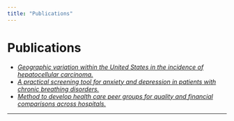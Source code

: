 ```yaml
---
title: "Publications"
---
```


# Publications

- [*Geographic variation within the United States in the incidence of hepatocellular carcinoma.*](https://pubmed.ncbi.nlm.nih.gov/12812824/)  
- [*A practical screening tool for anxiety and depression in patients with chronic breathing disorders.*](https://pubmed.ncbi.nlm.nih.gov/17209145/)  
- [*Method to develop health care peer groups for quality and financial comparisons across hospitals.*](https://pubmed.ncbi.nlm.nih.gov/19178585/)  

---